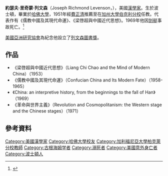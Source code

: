 '''約瑟夫·里奇蒙·列文森'''（Joseph Richmond Levenson，{{bd|1920年|6月10日|1969年|4月6日}}），美國[[漢學家|漢學家]]。生於波士頓，畢業於[[哈佛大學|哈佛大學]]，1951年經[[費正清|費正清]]推薦至在[[加州大學伯克利分校|加州大學伯克利分校]]任教。代表作有《儒教中國及其現代命運》、《梁啓超與中國近代思想》。1969年他因[[划艇|划艇]]事故死亡。<ref>{{Cite web |url=http://texts.cdlib.org/view?docId=hb629006wb&doc.view=frames&chunk.id=div00025&toc.depth=1&toc.id= |title=Joseph Richmond Levenson, History: Berkeley |access-date=2019-09-23 |archive-date=2021-08-19 |archive-url=https://web.archive.org/web/20210819043350/http://texts.cdlib.org/view?docId=hb629006wb&doc.view=frames&chunk.id=div00025&toc.depth=1&toc.id= }}</ref>

[[美國亞洲研究協會|美國亞洲研究協會]]為紀念他設立了[[列文森圖書獎|列文森圖書獎]]。

==作品==
* 《梁啓超與中國近代思想》（Liang Chi Chao and the Mind of Modern China）（1953）
* 《儒教中國及其現代命運》（Confucian China and Its Modern Fate）（1958-1965）
* 《China: an interpretive history, from the beginnings to the fall of Han》（1969）
* 《革命與世界主義》（Revolution and Cosmopolitanism: the Western stage and the Chinese stages）（1971）

==參考資料==
{{reflist}}

{{Authority control}}
{{DEFAULTSORT: Levenson, Joseph}}
[[Category:美國漢學家|Category:美國漢學家]]
[[Category:哈佛大學校友|Category:哈佛大學校友]]
[[Category:加利福尼亞大學柏克萊分校教師|Category:加利福尼亞大學柏克萊分校教師]]
[[Category:古根海姆学者|Category:古根海姆学者]]
[[Category:溺死者|Category:溺死者]]
[[Category:美國意外身亡者|Category:美國意外身亡者]]
[[Category:波士頓人|Category:波士頓人]]